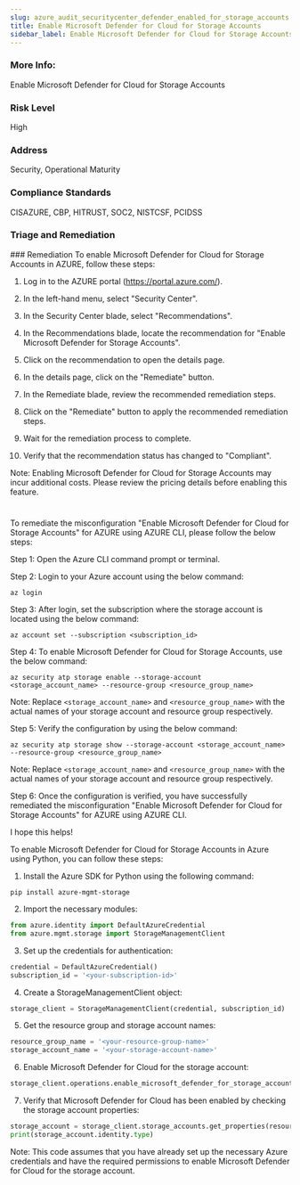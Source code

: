 ```yaml
---
slug: azure_audit_securitycenter_defender_enabled_for_storage_accounts
title: Enable Microsoft Defender for Cloud for Storage Accounts
sidebar_label: Enable Microsoft Defender for Cloud for Storage Accounts
---
```


### More Info:

Enable Microsoft Defender for Cloud for Storage Accounts

### Risk Level

High

### Address

Security, Operational Maturity

### Compliance Standards

CISAZURE, CBP, HITRUST, SOC2, NISTCSF, PCIDSS

### Triage and Remediation
<Tabs>
<Tab title='Remediation'>
### Remediation

<AccordionGroup>
<Accordion title='Using Console' defaultOpen='true'>
To enable Microsoft Defender for Cloud for Storage Accounts in AZURE, follow these steps:

1. Log in to the AZURE portal (https://portal.azure.com/).

2. In the left-hand menu, select "Security Center".

3. In the Security Center blade, select "Recommendations".

4. In the Recommendations blade, locate the recommendation for "Enable Microsoft Defender for Storage Accounts".

5. Click on the recommendation to open the details page.

6. In the details page, click on the "Remediate" button.

7. In the Remediate blade, review the recommended remediation steps.

8. Click on the "Remediate" button to apply the recommended remediation steps.

9. Wait for the remediation process to complete.

10. Verify that the recommendation status has changed to "Compliant".

Note: Enabling Microsoft Defender for Cloud for Storage Accounts may incur additional costs. Please review the pricing details before enabling this feature.

#
</Accordion>

<Accordion title='Using CLI'>
To remediate the misconfiguration "Enable Microsoft Defender for Cloud for Storage Accounts" for AZURE using AZURE CLI, please follow the below steps:

Step 1: Open the Azure CLI command prompt or terminal.

Step 2: Login to your Azure account using the below command:
```
az login
```

Step 3: After login, set the subscription where the storage account is located using the below command:
```
az account set --subscription <subscription_id>
```

Step 4: To enable Microsoft Defender for Cloud for Storage Accounts, use the below command:
```
az security atp storage enable --storage-account <storage_account_name> --resource-group <resource_group_name>
```
Note: Replace `<storage_account_name>` and `<resource_group_name>` with the actual names of your storage account and resource group respectively.

Step 5: Verify the configuration by using the below command:
```
az security atp storage show --storage-account <storage_account_name> --resource-group <resource_group_name>
```
Note: Replace `<storage_account_name>` and `<resource_group_name>` with the actual names of your storage account and resource group respectively.

Step 6: Once the configuration is verified, you have successfully remediated the misconfiguration "Enable Microsoft Defender for Cloud for Storage Accounts" for AZURE using AZURE CLI.

I hope this helps!
</Accordion>

<Accordion title='Using Python'>
To enable Microsoft Defender for Cloud for Storage Accounts in Azure using Python, you can follow these steps:

1. Install the Azure SDK for Python using the following command:
```
pip install azure-mgmt-storage
```

2. Import the necessary modules:
```python
from azure.identity import DefaultAzureCredential
from azure.mgmt.storage import StorageManagementClient
```

3. Set up the credentials for authentication:
```python
credential = DefaultAzureCredential()
subscription_id = '<your-subscription-id>'
```

4. Create a StorageManagementClient object:
```python
storage_client = StorageManagementClient(credential, subscription_id)
```

5. Get the resource group and storage account names:
```python
resource_group_name = '<your-resource-group-name>'
storage_account_name = '<your-storage-account-name>'
```

6. Enable Microsoft Defender for Cloud for the storage account:
```python
storage_client.operations.enable_microsoft_defender_for_storage_accounts(resource_group_name, storage_account_name)
```

7. Verify that Microsoft Defender for Cloud has been enabled by checking the storage account properties:
```python
storage_account = storage_client.storage_accounts.get_properties(resource_group_name, storage_account_name)
print(storage_account.identity.type)
```

Note: This code assumes that you have already set up the necessary Azure credentials and have the required permissions to enable Microsoft Defender for Cloud for the storage account.
</Accordion>

</AccordionGroup>
</Tab>
</Tabs>

